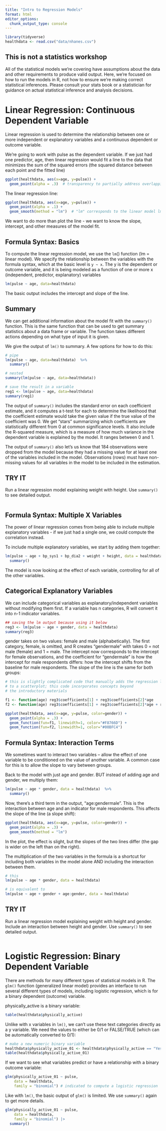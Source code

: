 ```yaml
---
title: "Intro to Regression Models"
format: html
editor_options: 
  chunk_output_type: console
---
```


```r
library(tidyverse)
healthdata <- read.csv("data/nhanes.csv")
```

::: callout-note
## This is not a statistics workshop

All of the statistical models we're covering have assumptions about the data and other requirements to produce valid output. Here, we're focused on how to run the models in R, not how to ensure we're making correct statistical inferences. Please consult your stats book or a statistician for guidance on actual statistical inference and analysis decisions.
:::

# Linear Regression: Continuous Dependent Variable

Linear regression is used to determine the relationship between one or more independent or explanatory variables and a continuous dependent or outcome variable.  

We're going to work with pulse as the dependent variable.  If we just had one predictor, age, then linear regression would fit a line to the data that minimizes the sum of the squared errors (the squared distance between each point and the fitted line)

```r
ggplot(healthdata, aes(x=age, y=pulse)) +
  geom_point(alpha = .3)  # transparency to partially address overlapping points
```

The linear regression line:

```r
ggplot(healthdata, aes(x=age, y=pulse)) +
  geom_point(alpha = .1) +
  geom_smooth(method = "lm")  # "lm" corresponds to the linear model lm() function
```

We want to do more than plot the line - we want to know the slope, intercept, and other measures of the model fit.


## Formula Syntax: Basics

To compute the linear regression model, we use the `lm`() function (lm = linear model).  We specify the relationship between the variables with the formula syntax, which at the basic level is `y ~ x`.  The y is the dependent or outcome variable, and it is being modeled as a function of one or more x (independent, predictor, explanatory) variables

```r
lm(pulse ~ age, data=healthdata)
```

The basic output includes the intercept and slope of the line.  

## Summary

We can get additional information about the model fit with the `summary()` function.  This is the same function that can be used to get summary statistics about a data frame or variable.  The function takes different actions depending on what type of input it is given.

We give the output of `lm()` to summary.  A few options for how to do this:

```r
# pipe
lm(pulse ~ age, data=healthdata)  %>%  
  summary()
```

```r
# nested
summary(lm(pulse ~ age, data=healthdata))

# save the result in a variable
reg1 <- lm(pulse ~ age, data=healthdata)
summary(reg1)
```

The output of `summary()` includes the standard error on each coefficient estimate, and it computes a t-test for each to determine the likelihood that the coefficient estimate would take the given value if the true value of the coefficient was 0.  We get "stars" summarizing which coefficients are statistically different from 0 at common significance levels. It also include the R-squared measure, which is a measure of how much variance in the dependent variable is explained by the model.  It ranges between 0 and 1.  

The output of `summary()` also let's us know that 184 observations were dropped from the model because they had a missing value for at least one of the variables included in the model.  Observations (rows) must have non-missing values for all variables in the model to be included in the estimation.  

## TRY IT

Run a linear regression model explaining weight with height.  Use `summary()` to see detailed output.

```r

```


## Formula Syntax: Multiple X Variables

The power of linear regression comes from being able to include multiple explanatory variables - if we just had a single one, we could compute the correlation instead.  

To include multiple explanatory variables, we start by adding them together:

```r
lm(pulse ~ age + bp_sys1 + bp_dia2 + weight + height, data = healthdata) |> 
  summary()
```

The model is now looking at the effect of each variable, controlling for all of the other variables.  

## Categorical Explanatory Variables

We can include categorical variables as explanatory/independent variables without modifying them first.  If a variable has n categories, R will convert it into n-1 indicator variables.

```r
## saving the lm output because using it below
reg3 <- lm(pulse ~ age + gender, data = healthdata) 
summary(reg3)
```

gender takes on two values: female and male (alphabetically).  The first category, female, is omitted, and R creates "gendermale" with takes 0 = not male (female) and 1 = male.  The intercept now corresponds to the intercept for female observations, and the coefficient for "gendermale" is how the intercept for male respondents differs: how the intercept shifts from the baseline for male respondents.  The slope of the line is the same for both groups:

```r
# this is slightly complicated code that manually adds the regression lines
# to a scatterplot; this code incorporates concepts beyond
# the introductory materials

f1 <- function(age) reg3$coefficients[1] + reg3$coefficients[2]*age
f2 <- function(age) reg3$coefficients[1] + reg3$coefficients[2]*age + reg3$coefficients[3]

ggplot(healthdata, aes(x=age, y=pulse, color=gender)) +
  geom_point(alpha = .3) +
  geom_function(fun=f1, linewidth=1, color="#F8766D") + 
  geom_function(fun=f2, linewidth=1, color="#00BFC4")
```


## Formula Syntax: Interaction Terms

We sometimes want to interact two variables -- allow the effect of one variable to be conditioned on the value of another variable.  A common case for this is to allow the slope to vary between groups.  

Back to the model with just age and gender.  BUT instead of adding age and gender, we multiply them:

```r
lm(pulse ~ age * gender, data = healthdata)  %>% 
  summary()
```

Now, there's a third term in the output, "age:gendermale".  This is the interaction between age and an indicator for male respondents.  This affects the slope of the line (a slope shift):

```r
ggplot(healthdata, aes(x=age, y=pulse, color=gender)) +
  geom_point(alpha = .3) +
  geom_smooth(method = "lm")
```

In the plot, the effect is slight, but the slopes of the two lines differ (the gap is wider on the left than on the right).

The multiplication of the two variables in the formula is a shortcut for including both variables in the model alone AND including the interaction between them.

```r
# this
lm(pulse ~ age * gender, data = healthdata)

# is equivalent to
lm(pulse ~ age + gender + age:gender, data = healthdata)
```



## TRY IT

Run a linear regression model explaining weight with height and gender.  Include an interaction between height and gender.  Use `summary()` to see detailed output.

```r

```



# Logistic Regression: Binary Dependent Variable

There are methods for many different types of statistical models in R.  The `glm()` function (generalized linear model) provides an interface to run several different types of models, including logistic regression, which is for a binary dependent (outcome) variable.

physically_active is a binary variable:

```r
table(healthdata$physically_active)
```

Unlike with x variables in `lm()`, we can't use these text categories directly as a y variable.  We need the values to either be 0/1 or FALSE/TRUE (which can be automatically converted to 0/1):

```r
# make a new numeric binary variable
healthdata$physically_active_01 <- healthdata$physically_active == "Yes"
table(healthdata$physically_active_01)
```

If we want to see what variables predict or have a relationship with a binary outcome variable:

```r
glm(physically_active_01 ~ pulse, 
    data = healthdata,
    family = "binomial") # indicated to compute a logistic regression
```

Like with `lm()`, the basic output of `glm()` is limited.  We use `summary()` again to get more details.

```r
glm(physically_active_01 ~ pulse, 
    data = healthdata,
    family = "binomial") |>
  summary()
```


